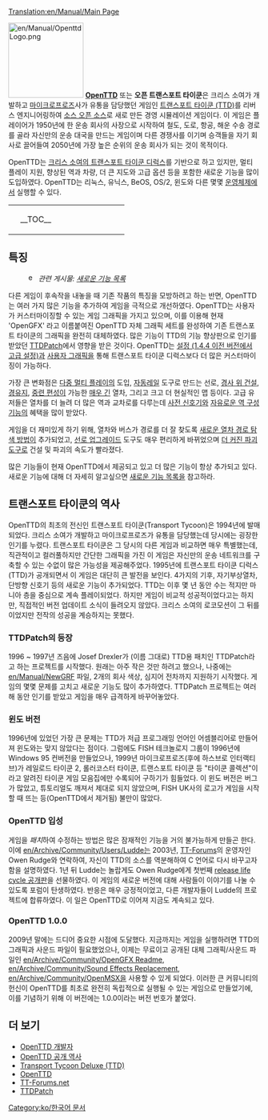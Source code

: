 [[Translation:en/Manual/Main Page]]
{{ko/Manual/목차}}

[[File:en/Manual/OpenttdLogo.png|left|150px]]
[http://www.openttd.org/ '''OpenTTD'''] 또는 '''오픈 트랜스포트 타이쿤'''은 크리스 소여가 개발하고 [https://www.wikipedia.org/wiki/ko:마이크로프로즈 마이크로프로즈]사가 유통을 담당했던 게임인 [https://www.wikipedia.org/wiki/ko:Transport_Tycoon 트랜스포트 타이쿤 (TTD)]를 리버스 엔지니어링하여 [https://www.wikipedia.org/wiki/ko:오픈 소스 오픈 소스]로 새로 만든 경영 시뮬레이션 게임이다. 이 게임은 플레이어가 1950년에 한 운송 회사의 사장으로 시작하여 철도, 도로, 항공, 해운 수송 경로를 골라 자신만의 운송 대국을 만드는 게임이며 다른 경쟁사를 이기며 승객들을 자기 회사로 끌어들여 2050년에 가장 높은 순위의 운송 회사가 되는 것이 목적이다.

OpenTTD는 [http://www.chrissawyer.com/info.htm 크리스 소여의 트랜스포트 타이쿤 디럭스]를 기반으로 하고 있지만, 멀티 플레이 지원, 향상된 역과 차량, 더 큰 지도와 고급 옵션 등을 포함한 새로운 기능을 많이 도입하였다. OpenTTD는 리눅스, 유닉스, BeOS, OS/2, 윈도와 다른 몇몇 [[ko/Archive/Compilation and Ports/운영체제|운영체제]]에서 실행할 수 있다.

{| align="center"
|colspan=2 style="background:none; border:0px"|
|width=200 style="background:none; border:0px"| __TOC__
|style="background:none; border:0px"| [[File:ko/Manual/Main menu new game.png|frame|center|OpenTTD [[en/게임 인터페이스#mein-windou-naeyong|초기 화면]]]]
|}

==특징==
:[[File:en/Searchtool.png|16px]] ''관련 게시물: [[en/Archive/Lists/List of New Features|새로운 기능 목록]]''

다른 게임이 후속작을 내놓을 때 기존 작품의 특징을 모방하려고 하는 반면, OpenTTD는 여러 가지 많은 기능을 추가하여 게임을 극적으로 개선하였다. OpenTTD는 사용자가 커스터마이징할 수 있는 게임 그래픽을 가지고 있으며, 이를 이용해 현재 'OpenGFX' 라고 이름붙여진 OpenTTD 자체 그래픽 세트를 완성하여 기존 트랜스포트 타이쿤의 그래픽을 완전히 대체하였다. 많은 기능이 TTD의 기능 향상판으로 인기를 받았던 [http://www.ttdpatch.net/ TTDPatch]에서 영향을 받은 것이다. OpenTTD는 [[en/Advanced settings|설정 (1.4.4 이전 버전에서 고급 설정)]]과 [[en/Manual/NewGRF|사용자 그래픽]]을 통해 트랜스포트 타이쿤 디럭스보다 더 많은 커스터마이징이 가능하다.

가장 큰 변화점은 [[en/Manual/Multiplayer|다중 멀티 플레이]]의 도입, [[en/Archive/Manual/Autorail|자동레일]] 도구로 만드는 선로, [[en/Archive/Manual/Settings/Build on slopes|경사 위 건설]], [[en/Manual/Waypoints|경유지]], [[en/Archive/Manual/Multiheaded trains|중련 편성]]이 가능한 [[en/Archive/Manual/Settings/Mammoth trains|매우 긴]] 열차, 그리고 크고 더 현실적인 맵 등이다. 고급 유저들은 열차를 더 늘려 더 많은 역과 교차로를 다루는데 [[en/Manual/Signals|사전 신호기]]와 [[en/Archive/Manual/Settings/Nonuniform stations|자유로운 역 구성 기능]]의 혜택을 많이 받았다. 

게임을 더 재미있게 하기 위해, 열차와 버스가 경로를 더 잘 찾도록 [[en/Archive/Manual/Yet Another Pathfinder|새로운 열차 경로 탐색 방법]]이 추가되었고, [[en/Manual/Convert rail|선로 업그레이드]] 도구도 매우 편리하게 바뀌었으며 [[en/Archive/Manual/Settings/Extra dynamite|더 커진 파괴 도구]]로 건설 및 파괴의 속도가 빨라졌다.

많은 기능들이 현재 OpenTTD에서 제공되고 있고 더 많은 기능이 항상 추가되고 있다. 새로운 기능에 대해 더 자세히 알고싶으면 [[en/Archive/Lists/List of New Features|새로운 기능 목록]]을 참고하라.

==트랜스포트 타이쿤의 역사==
OpenTTD의 최초의 전신인 트랜스포트 타이쿤(Transport Tycoon)은 1994년에 발매되었다. 크리스 소여가 개발하고 마이크로프로즈가 유통을 담당했는데 당시에는 굉장한 인기를 누렸다. 트랜스포트 타이쿤은 그 당시의 다른 게임과 비교하면 매우 특별했는데, 직관적이고 컬러풀하지만 간단한 그래픽을 가진 이 게임은 자신만의 운송 네트워크를 구축할 수 있는 수없이 많은 가능성을 제공해주었다. 1995년에 트랜스포트 타이쿤 디럭스(TTD)가 공개되면서 이 게임은 대단히 큰 발전을 보인다. 4가지의 기후, 자기부상열차, 단방향 신호기 등의 새로운 기능이 추가되었다. TTD는 이후 몇 년 동안 수는 적지만 마니아 층을 중심으로 계속 플레이되었다. 하지만 게임이 비교적 성공적이었다고는 하지만, 직접적인 버전 업데이트 소식이 들려오지 않았다. 크리스 소여의 로코모션이 그 뒤를 이었지만 전작의 성공을 계승하지는 못했다.

===TTDPatch의 등장===
1996 ~ 1997년 즈음에 Josef Drexler가 (이름 그대로) TTD용 패치인 TTDPatch라고 하는 프로젝트를 시작했다. 원래는 아주 작은 것만 하려고 했으나, 나중에는 [[en/Manual/NewGRF]] 파일, 2개의 회사 색상, 심지어 전차까지 지원하기 시작했다. 게임의 몇몇 문제를 고치고 새로운 기능도 많이 추가하였다. TTDPatch 프로젝트는 여러 해 동안 인기를 받았고 게임을 매우 급격하게 바꾸어놓았다.

===윈도 버전===
1996년에 있었던 가장 큰 문제는 TTD가 저급 프로그래밍 언어인 어셈블리어로 만들어져 윈도와는 맞지 않았다는 점이다. 그럼에도 FISH 테크놀로지 그룹이 1996년에 Windows 95 컨버전을 만들었으나, 1999년 마이크로프로즈(후에 하스브로 인터랙티브)가 레일로드 타이쿤 2, 롤러코스터 타이쿤, 트랜스포트 타이쿤 등 "타이쿤 콜렉션"이라고 알려진 타이쿤 게임 모음집에만 수록되어 구하기가 힘들었다. 이 윈도 버전은 버그가 많았고, 튜토리얼도 깨져서 제대로 되지 않았으며, FISH UK사의 로고가 게임을 시작할 때 뜨는 등(OpenTTD에서 제거됨) 불만이 많았다.

===OpenTTD 입성===
게임을 ''패치''하여 수정하는 방법은 많은 잠재적인 기능을 거의 불가능하게 만들곤 한다. 이에 [[en/Archive/Community/Users/Ludde]]는 2003년, [http://www.tt-forums.net/ TT-Forums]의 운영자인 Owen Rudge와 연락하여, 자신이 TTD의 소스를 역분해하여 C 언어로 다시 바꾸고자 함을 설명하였다. 1년 뒤 Ludde는 놀랍게도 Owen Rudge에게 첫번째 [https://www.wikipedia.org/wiki/Software release life cycle 공개판]을 선물하였다. 이 게임의 새로운 버전에 대해 사람들이 이야기를 나눌 수 있도록 포럼이 탄생하였다. 반응은 매우 긍정적이었고, 다른 개발자들이 Ludde의 프로젝트에 합류하였다. 이 일은 OpenTTD로 이어져 지금도 계속되고 있다.

===OpenTTD 1.0.0===
2009년 말에는 드디어 중요한 시점에 도달했다. 지금까지는 게임을 실행하려면 TTD의 그래픽과 사운드 파일이 필요했었으나, 이제는 무료이고 공개된 대체 그래픽/사운드 파일인 [[en/Archive/Community/OpenGFX Readme]], [[en/Archive/Community/Sound Effects Replacement]], [[en/Archive/Community/OpenMSX]]을 사용할 수 있게 되었다. 이러한 큰 커뮤니티의 헌신이 OpenTTD를 최초로 완전히 독립적으로 실행될 수 있는 게임으로 만들었기에, 이를 기념하기 위해 이 버전에는 1.0.0이라는 버전 번호가 붙었다.

==더 보기==
*[[en/Archive/Community/Developers|OpenTTD 개발자]]
*[[en/Archive/OpenTTD/Main Page|OpenTTD 공개 역사]]
*[http://en.wikipedia.org/wiki/Transport_Tycoon Transport Tycoon Deluxe (TTD)]
*[http://www.openttd.org/ OpenTTD]
*[http://www.tt-forums.net/ TT-Forums.net]
*[http://www.ttdpatch.net/ TTDPatch]

[[Category:ko/한국어 문서]]